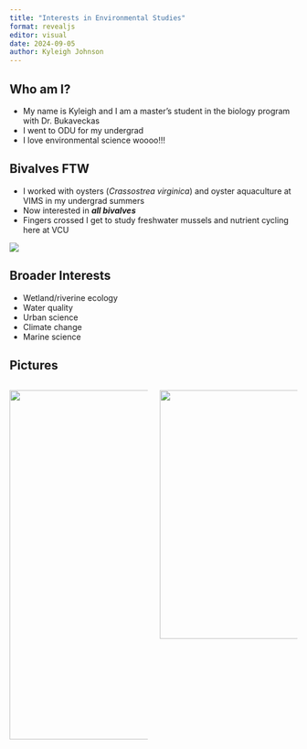 ```yaml
---
title: "Interests in Environmental Studies"
format: revealjs
editor: visual
date: 2024-09-05
author: Kyleigh Johnson
---
```


## Who am I?

-   My name is Kyleigh and I am a master's student in the biology program with Dr. Bukaveckas
-   I went to ODU for my undergrad
-   I love environmental science woooo!!!

## Bivalves FTW

-   I worked with oysters (*Crassostrea virginica*) and oyster aquaculture at VIMS in my undergrad summers
-   Now interested in ***all bivalves***
-   Fingers crossed I get to study freshwater mussels and nutrient cycling here at VCU

![](images/aquaculture.png){fig-alt="oyster" fig-align="right"}

## Broader Interests

-   Wetland/riverine ecology
-   Water quality
-   Urban science
-   Climate change
-   Marine science

## Pictures

::: columns
::: {.column width="50%"}
![](images/mussel%20pic-02.jpg){fig-alt="mussels" fig-align="center" width="611"}
:::

::: {.column width="50%"}
![](images/Screenshot%202024-09-05%20161403-01.png){fig-alt="kyleigh" fig-align="center" width="435"}
:::
:::
